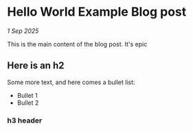 # Hello World Example Blog post

*1 Sep 2025*

This is the main content of the blog post. It's epic

## Here is an h2
Some more text, and here comes a bullet list: 
- Bullet 1
- Bullet 2

### h3 header

